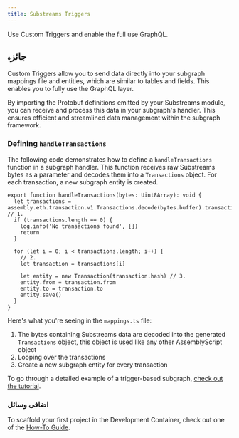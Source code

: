 ```yaml
---
title: Substreams Triggers
---
```


Use Custom Triggers and enable the full use GraphQL.

## جائزہ

Custom Triggers allow you to send data directly into your subgraph mappings file and entities, which are similar to tables and fields. This enables you to fully use the GraphQL layer.

By importing the Protobuf definitions emitted by your Substreams module, you can receive and process this data in your subgraph's handler. This ensures efficient and streamlined data management within the subgraph framework.

### Defining `handleTransactions`

The following code demonstrates how to define a `handleTransactions` function in a subgraph handler. This function receives raw Substreams bytes as a parameter and decodes them into a `Transactions` object. For each transaction, a new subgraph entity is created.

```tsx
export function handleTransactions(bytes: Uint8Array): void {
  let transactions = assembly.eth.transaction.v1.Transactions.decode(bytes.buffer).transactions // 1.
  if (transactions.length == 0) {
    log.info('No transactions found', [])
    return
  }

  for (let i = 0; i < transactions.length; i++) {
    // 2.
    let transaction = transactions[i]

    let entity = new Transaction(transaction.hash) // 3.
    entity.from = transaction.from
    entity.to = transaction.to
    entity.save()
  }
}
```

Here's what you're seeing in the `mappings.ts` file:

1. The bytes containing Substreams data are decoded into the generated `Transactions` object, this object is used like any other AssemblyScript object
2. Looping over the transactions
3. Create a new subgraph entity for every transaction

To go through a detailed example of a trigger-based subgraph, [check out the tutorial](/sps/tutorial/).

### اضافی وسائل

To scaffold your first project in the Development Container, check out one of the [How-To Guide](/substreams/developing/dev-container/).
